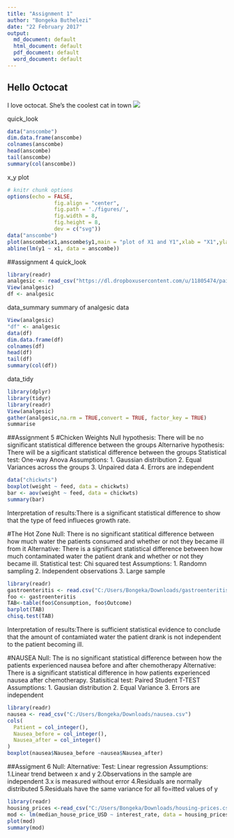 ---
title: "Assignment 1"
author: "Bongeka Buthelezi"
date: "22 February 2017"
output:
  md_document: default
  html_document: default
  pdf_document: default
  word_document: default
---

## Hello Octocat
I love octocat. She's the coolest cat in town
![](https://dl.dropboxusercontent.com/u/11805474/painblogr/biostats/assignments/octocat.png)


quick_look
```{r, echo = TRUE}
data("anscombe")
dim.data.frame(anscombe)
colnames(anscombe)
head(anscombe)
tail(anscombe)
summary(col(anscombe))
```

x_y plot

```{r sessionSetup, include= TRUE}
# knitr chunk options
options(echo = FALSE,
               fig.align = "center",
               fig.path = './figures/',
               fig.width = 8,
               fig.height = 8,
               dev = c("svg"))
data("anscombe")
plot(anscombe$x1,anscombe$y1,main = "plot of X1 and Y1",xlab = "X1",ylab = "Y1")
abline(lm(y1 ~ x1, data = anscombe))
```

##assignment 4
quick_look
```{r, echo=TRUE}
library(readr)
analgesic <- read_csv("https://dl.dropboxusercontent.com/u/11805474/painblogr/biostats/assignments/analgesic.csv")
View(analgesic)
df <- analgesic
```

data_summary
summary of analgesic data
```{r, echo=TRUE}
View(analgesic)
"df" <- analgesic
data(df)
dim.data.frame(df)
colnames(df)
head(df)
tail(df)
summary(col(df))
```

data_tidy
```{r, echo=TRUE}
library(dplyr)
library(tidyr)
library(readr)
View(analgesic)
gather(analgesic,na.rm = TRUE,convert = TRUE, factor_key = TRUE)
summarise
```

##Assignment 5
#Chicken Weights
Null hypothesis: There will be no significant statistical difference between the groups
Alternarive hypothesis: There will be a sigificant statistical difference between the groups
Statistical test: One-way Anova
Assumptions:
1. Gaussian distribution
2. Equal Variances across the groups
3. Unpaired data 
4. Errors are independent
```{r, echo=TRUE}
data("chickwts")
boxplot(weight ~ feed, data = chickwts)
bar <- aov(weight ~ feed, data = chickwts)
summary(bar)
```
Interpretation of results:There is a significant statistical difference to show that the type of feed influeces growth rate.

#The Hot Zone
Null: There is no significant statitical difference between how much water the patients consumed and whether or not they became ill from it
Alternative: There is a significant statistical difference between how much contaminated water the patient drank and whether or not they became ill.
Statistical test: Chi squared test
Assumptions:
1. Randomn sampling
2. Independent observations
3. Large sample
```{r, echo=TRUE}
library(readr)
gastroenteritis <- read.csv("C:/Users/Bongeka/Downloads/gastroenteritis.csv")
foo <- gastroenteritis
TAB<-table(foo$Consumption, foo$Outcome)
barplot(TAB)
chisq.test(TAB)
```
Interpretation of results:There is sufficient statistical evidence to conclude that the amount of contamiated water the patient drank is not independent to the patient becoming ill. 

#NAUSEA
Null: The is no significant statistical difference between how the patients experienced nausea before and after chemotherapy 
Alternative: There is a significant statistical difference in how patients experienced nausea after chemotherapy.
Statisitical test: Paired Student T-TEST
Assumptions: 
1. Gausian distribution
2. Equal Variance
3. Errors are independent
```{r, echo=TRUE}
library(readr)
nausea <- read_csv("C:/Users/Bongeka/Downloads/nausea.csv")
cols(
  Patient = col_integer(),
  Nausea_before = col_integer(),
  Nausea_after = col_integer()
)
boxplot(nausea$Nausea_before ~nausea$Nausea_after)

```

##Assigment 6
Null:
Alternative:
Test: Linear regression
Assumptions:
1.Linear trend between x and y
2.Observations in the sample are independent
3.x is measured without error
4.Residuals are normally distributed
5.Residuals have the same variance for all fo=itted values of y
```{r, echo=TRUE}
library(readr)
housing_prices <-read_csv("C:/Users/Bongeka/Downloads/housing-prices.csv")
mod <- lm(median_house_price_USD ~ interest_rate, data = housing_prices)
plot(mod)
summary(mod)
```
